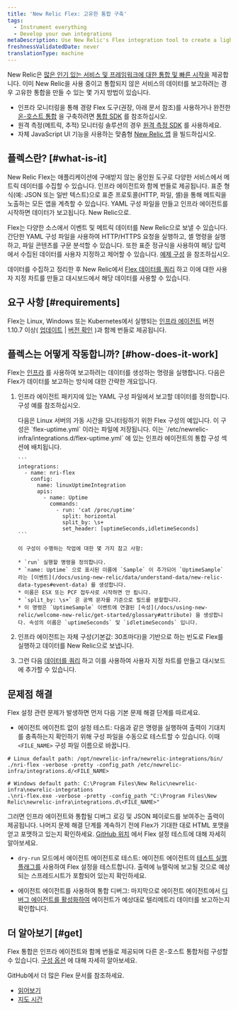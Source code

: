 ```yaml
---
title: 'New Relic Flex: 고유한 통합 구축'
tags:
  - Instrument everything
  - Develop your own integrations
metaDescription: Use New Relic's Flex integration tool to create a lightweight custom integration that reports event and metric data to New Relic.
freshnessValidatedDate: never
translationType: machine
---
```


New Relic은 [많은 인기 있는 서비스 및 프레임워크에 대한 통합 및 빠른 시작을](https://newrelic.com/instant-observability/) 제공합니다. 이미 New Relic을 사용 중이고 통합되지 않은 서비스의 데이터를 보고하려는 경우 고유한 통합을 만들 수 있는 몇 가지 방법이 있습니다.

* 인프라 모니터링을 통해 경량 Flex 도구(권장, 아래 문서 참조)를 사용하거나 완전한 [온-호스트 통합](/docs/integrations/host-integrations/getting-started/introduction-host-integrations) 을 구축하려면 [통합 SDK](/docs/integrations/integrations-sdk/getting-started/introduction-infrastructure-integrations-sdk) 를 참조하십시오.
* 원격 측정(메트릭, 추적) 모니터링 솔루션의 경우 [원격 측정 SDK](/docs/data-ingest-apis/get-data-new-relic/new-relic-sdks/telemetry-sdks-send-custom-telemetry-data-new-relic) 를 사용하세요.
* 자체 JavaScript UI 기능을 사용하는 맞춤형 [New Relic 앱](/docs/new-relic-one/use-new-relic-one/build-new-relic-one/new-relic-one-build-your-own-custom-new-relic-one-application) 을 빌드하십시오.

## 플렉스란? [#what-is-it]

New Relic Flex는 애플리케이션에 구애받지 않는 올인원 도구로 다양한 서비스에서 메트릭 데이터를 수집할 수 있습니다. 인프라 에이전트와 함께 번들로 제공됩니다. 표준 형식(예: JSON 또는 일반 텍스트)으로 표준 프로토콜(HTTP, 파일, 셸)을 통해 메트릭을 노출하는 모든 앱을 계측할 수 있습니다. YAML 구성 파일을 만들고 인프라 에이전트를 시작하면 데이터가 보고됩니다. New Relic으로.

Flex는 다양한 소스에서 이벤트 및 메트릭 데이터를 New Relic으로 보낼 수 있습니다. 간단한 YAML 구성 파일을 사용하여 HTTP/HTTPS 요청을 실행하고, 셸 명령을 실행하고, 파일 콘텐츠를 구문 분석할 수 있습니다. 또한 표준 정규식을 사용하여 해당 입력에서 수집된 데이터를 사용자 지정하고 제어할 수 있습니다. [예제 구성](#example) 을 참조하십시오.

데이터를 수집하고 정리한 후 New Relic에서 [Flex 데이터를 쿼리](/docs/using-new-relic/data/understand-data/query-new-relic-data) 하고 이에 대한 사용자 지정 차트를 만들고 대시보드에서 해당 데이터를 사용할 수 있습니다.

## 요구 사항 [#requirements]

Flex는 Linux, Windows 또는 Kubernetes에서 실행되는 [인프라 에이전트](/docs/infrastructure/install-infrastructure-agent/get-started/install-infrastructure-agent) 버전 1.10.7 이상( [업데이트](/docs/infrastructure/install-configure-manage-infrastructure/update-or-uninstall/update-infrastructure-agent) | [버전 확인](/docs/infrastructure/install-configure-manage-infrastructure/update-or-uninstall/update-infrastructure-agent#check-version) )과 함께 번들로 제공됩니다.

## 플렉스는 어떻게 작동합니까? [#how-does-it-work]

Flex는 [인프라](/docs/infrastructure/install-infrastructure-agent/get-started/install-infrastructure-agent) 를 사용하여 보고하려는 데이터를 생성하는 명령을 실행합니다. 다음은 Flex가 데이터를 보고하는 방식에 대한 간략한 개요입니다.

1. 인프라 에이전트 패키지에 있는 YAML 구성 파일에서 보고할 데이터를 정의합니다. 구성 예를 참조하십시오.

   <CollapserGroup>
     <Collapser id="example" title="구성 예">
       다음은 Linux 서버의 가동 시간을 모니터링하기 위한 Flex 구성의 예입니다. 이 구성은 `flex-uptime.yml` 이라는 파일에 저장됩니다. 이는 `/etc/newrelic-infra/integrations.d/flex-uptime.yml` 에 있는 인프라 에이전트의 통합 구성 섹션에 배치됩니다.

       ```
       integrations:
         - name: nri-flex    
           config:
             name: linuxUptimeIntegration
             apis:
               - name: Uptime
                 commands:
                   - run: 'cat /proc/uptime'
                     split: horizontal
                     split_by: \s+
                     set_header: [uptimeSeconds,idletimeSeconds]
       ```

       이 구성이 수행하는 작업에 대한 몇 가지 참고 사항:

       * `run` 실행할 명령을 정의합니다.
       * `name: Uptime` 으로 표시된 이름에 `Sample` 이 추가되어 `UptimeSample` 라는 [이벤트](/docs/using-new-relic/data/understand-data/new-relic-data-types#event-data) 를 생성합니다.
       * 이름은 ESX 또는 PCF 접두사로 시작하면 안 됩니다.
       * `split_by: \s+` 은 공백 문자를 기준으로 필드를 분할합니다.
       * 이 명령은 `UptimeSample` 이벤트에 연결된 [속성](/docs/using-new-relic/welcome-new-relic/get-started/glossary#attribute) 을 생성합니다. 속성의 이름은 `uptimeSeconds` 및 `idletimeSeconds` 입니다.
     </Collapser>
   </CollapserGroup>

2. 인프라 에이전트는 자체 구성(기본값: 30초마다)을 기반으로 하는 빈도로 Flex를 실행하고 데이터를 New Relic으로 보냅니다.

3. 그런 다음 [데이터를 쿼리](/docs/using-new-relic/data/understand-data/query-new-relic-data) 하고 이를 사용하여 사용자 지정 차트를 만들고 대시보드에 추가할 수 있습니다.

<InstallFeedback />

## 문제점 해결

Flex 설정 관련 문제가 발생하면 먼저 다음 기본 문제 해결 단계를 따르세요.

* 에이전트 에이전트 없이 설정 테스트: 다음과 같은 명령을 실행하여 출력이 기대치를 충족하는지 확인하기 위해 구성 파일을 수동으로 테스트할 수 있습니다. 이때 `<FILE_NAME>` 구성 파일 이름으로 바꿉니다.

```
# Linux default path: /opt/newrelic-infra/newrelic-integrations/bin/ 
./nri-flex -verbose -pretty -config_path /etc/newrelic-infra/integrations.d/<FILE_NAME>

# Windows default path: C:\Program Files\New Relic\newrelic-infra\newrelic-integrations
.\nri-flex.exe -verbose -pretty -config_path "C:\Program Files\New Relic\newrelic-infra\integrations.d\<FILE_NAME>"
```

그러면 인프라 에이전트와 통합될 디버그 로깅 및 JSON 페이로드를 보여주는 출력이 제공됩니다. 나머지 문제 해결 단계를 계속하기 전에 Flex가 기대한 대로 HTML 포맷을 얻고 포맷하고 있는지 확인하세요. [GitHub 위치](https://github.com/newrelic/nri-flex/blob/master/docs/troubleshooting.md#testing-a-config) 에서 Flex 설정 테스트에 대해 자세히 알아보세요.

* `dry-run` 모드에서 에이전트 에이전트로 테스트: 에이전트 에이전트의 [테스트 실행 플래그를](/docs/infrastructure/host-integrations/troubleshooting/run-integrations-manually/) 사용하여 Flex 설정을 테스트합니다. 출력에 뉴렐릭에 보고될 것으로 예상되는 스프레드시트가 포함되어 있는지 확인하세요.

* 에이전트 에이전트를 사용하여 통합 디버그: 마지막으로 에이전트 에이전트에서 [디버그 에이전트를 활성화하여](/docs/infrastructure/infrastructure-troubleshooting/troubleshoot-logs/generate-logs-troubleshooting-infrastructure/) 에이전트가 예상대로 텔리메트리 데이터를 보고하는지 확인합니다.

## 더 알아보기 [#get]

Flex 통합은 인프라 에이전트와 함께 번들로 제공되며 다른 온-호스트 통합처럼 구성할 수 있습니다. [구성 옵션](/docs/infrastructure/host-integrations/infrastructure-integrations-sdk/specifications/host-integrations-standard-configuration-format) 에 대해 자세히 알아보세요.

GitHub에서 더 많은 Flex 문서를 참조하세요.

* [읽어보기](https://github.com/newrelic/nri-flex)
* [지도 시간](https://github.com/newrelic/nri-flex/blob/master/docs/basic-tutorial.md)